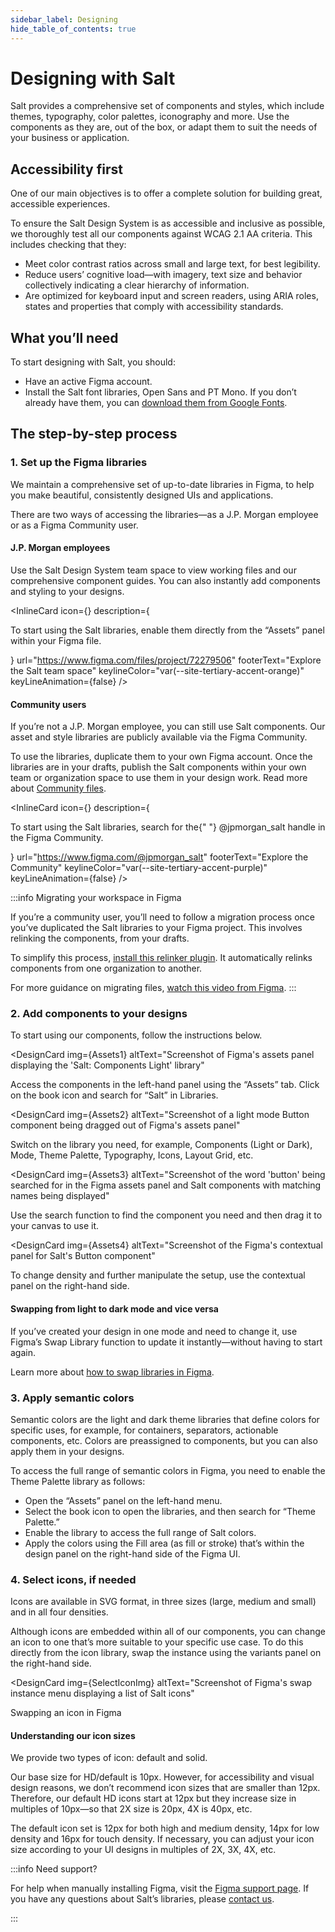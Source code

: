 ```yaml
---
sidebar_label: Designing
hide_table_of_contents: true
---
```





# Designing with Salt

<Content toc={toc}>

Salt provides a comprehensive set of components and styles, which include themes, typography, color palettes, iconography and more. Use the components as they are, out of the box, or adapt them to suit the needs of your business or application.

## Accessibility first

One of our main objectives is to offer a complete solution for building great, accessible experiences.

To ensure the Salt Design System is as accessible and inclusive as possible, we thoroughly test all our components against WCAG 2.1 AA criteria. This includes checking that they:

- Meet color contrast ratios across small and large text, for best legibility.
- Reduce users’ cognitive load—with imagery, text size and behavior collectively indicating a clear hierarchy of information.
- Are optimized for keyboard input and screen readers, using ARIA roles, states and properties that comply with accessibility standards.

## What you’ll need

To start designing with Salt, you should:

- Have an active Figma account.
- Install the Salt font libraries, Open Sans and PT Mono. If you don’t already have them, you can [download them from Google Fonts](https://fonts.google.com/share?selection.family=Open+Sans:ital,wght@0,300;0,400;0,500;0,600;0,700;0,800;1,300;1,400;1,500;1,600;1,700;1,800|PT+Mono).

## The step-by-step process

### 1. Set up the Figma libraries

We maintain a comprehensive set of up-to-date libraries in Figma, to help you make beautiful, consistently designed UIs and applications.

There are two ways of accessing the libraries—as a J.P. Morgan employee or as a Figma Community user.

#### J.P. Morgan employees

Use the Salt Design System team space to view working files and our comprehensive component guides. You can also instantly add components and styling to your designs.

<InlineCard
  icon={<JPMLogo />}
  description={
    <p>
      To start using the Salt libraries, enable them directly from the “Assets”
      panel within your Figma file.
    </p>
  }
  url="https://www.figma.com/files/project/72279506"
  footerText="Explore the Salt team space"
  keylineColor="var(--site-tertiary-accent-orange)"
  keyLineAnimation={false}
/>

#### Community users

If you’re not a J.P. Morgan employee, you can still use Salt components. Our asset and style libraries are publicly available via the Figma Community.

To use the libraries, duplicate them to your own Figma account. Once the libraries are in your drafts, publish the Salt components within your own team or organization space to use them in your design work. Read more about [Community files](https://help.figma.com/hc/en-us/articles/360038510873).

<InlineCard
  icon={<Globe />}
  description={
    <p>
      To start using the Salt libraries, search for the{" "}
      <span className={styles.strong}>@jpmorgan_salt</span> handle in the Figma
      Community.
    </p>
  }
  url="https://www.figma.com/@jpmorgan_salt"
  footerText="Explore the Community"
  keylineColor="var(--site-tertiary-accent-purple)"
  keyLineAnimation={false}
/>

:::info Migrating your workspace in Figma

If you’re a community user, you’ll need to follow a migration process once you’ve duplicated the Salt libraries to your Figma project. This involves relinking the components, from your drafts.

To simplify this process, [install this relinker plugin](https://www.figma.com/community/plugin/981892464363185469/Component-Relinker). It automatically relinks components from one organization to another.

For more guidance on migrating files, [watch this video from Figma](https://www.loom.com/share/c85f866041e146e3855c7db38a1ae4bc).
:::

### 2. Add components to your designs

To start using our components, follow the instructions below.

<DesignCards>

<DesignCard
  img={Assets1}
  altText="Screenshot of Figma's assets panel displaying the 'Salt: Components Light' library"
>

Access the components in the left-hand panel using the “Assets” tab. Click on
the book icon and search for “Salt” in Libraries.

</DesignCard>

<DesignCard
  img={Assets2}
  altText="Screenshot of a light mode Button component being dragged out of Figma's assets panel"
>

Switch on the library you need, for example, Components (Light or Dark), Mode,
Theme Palette, Typography, Icons, Layout Grid, etc.

</DesignCard>

<DesignCard
  img={Assets3}
  altText="Screenshot of the word 'button' being searched for in the Figma assets panel and Salt components with matching names being displayed"
>

Use the search function to find the component you need and then drag it to
your canvas to use it.

</DesignCard>

<DesignCard
  img={Assets4}
  altText="Screenshot of the Figma's contextual panel for Salt's Button component"
>

To change density and further manipulate the setup, use the contextual panel
on the right-hand side.

</DesignCard>

</DesignCards>

#### Swapping from light to dark mode and vice versa

If you’ve created your design in one mode and need to change it, use Figma’s Swap Library function to update it instantly—without having to start again.

Learn more about [how to swap libraries in Figma](https://help.figma.com/hc/en-us/articles/4404856784663-Swap-style-and-component-libraries#:~:text=Swap%20library%20lets%20you%20replace,style%20or%20component%20name%20only).

### 3. Apply semantic colors

Semantic colors are the light and dark theme libraries that define colors for specific uses, for example, for containers, separators, actionable components, etc. Colors are preassigned to components, but you can also apply them in your designs.

To access the full range of semantic colors in Figma, you need to enable the Theme Palette library as follows:

- Open the “Assets” panel on the left-hand menu.
- Select the book icon to open the libraries, and then search for “Theme Palette.”
- Enable the library to access the full range of Salt colors.
- Apply the colors using the Fill area (as fill or stroke) that’s within the design panel on the right-hand side of the Figma UI.

### 4. Select icons, if needed

Icons are available in SVG format, in three sizes (large, medium and small) and in all four densities.

Although icons are embedded within all of our components, you can change an icon to one that’s more suitable to your specific use case. To do this directly from the icon library, swap the instance using the variants panel on the right-hand side.

<DesignCard
  img={SelectIconImg}
  altText="Screenshot of Figma's swap instance menu displaying a list of Salt icons"
>

Swapping an icon in Figma

</DesignCard>

#### Understanding our icon sizes

We provide two types of icon: default and solid.

Our base size for HD/default is 10px. However, for accessibility and visual design reasons, we don’t recommend icon sizes that are smaller than 12px. Therefore, our default HD icons start at 12px but they increase size in multiples of 10px—so that 2X size is 20px, 4X is 40px, etc.

The default icon set is 12px for both high and medium density, 14px for low density and 16px for touch density. If necessary, you can adjust your icon size according to your UI designs in multiples of 2X, 3X, 4X, etc.

<IconsTable />

:::info Need support?

For help when manually installing Figma, visit the [Figma support page](https://help.figma.com/hc/en-us/articles/360041057214-Get-help-from-the-Figma-Support-team).
If you have any questions about Salt’s libraries, please [contact us](/support-and-contributions/).

:::

</Content>
